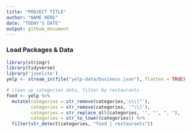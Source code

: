 ```yaml
---
title: "PROJECT TITLE"
author: "NAME HERE"
date: "TODAY'S DATE"
output: github_document
---
```


### Load Packages & Data

```r
library(stringr)
library(tidyverse)
library('jsonlite')
yelp <- stream_in(file("yelp-data/business.json"), flatten = TRUE)
```

```r

# clean up categories data, filter by restaurants
food <- yelp %>% 
  mutate(categories = str_remove(categories,'c\\("'), 
         categories = str_remove(categories, '"\\)'),
         categories = str_replace_all(categories, '", "', ", "),
         categories = str_to_lower(categories)) %>% 
  filter(str_detect(categories, "food | restaurants"))
  
```


